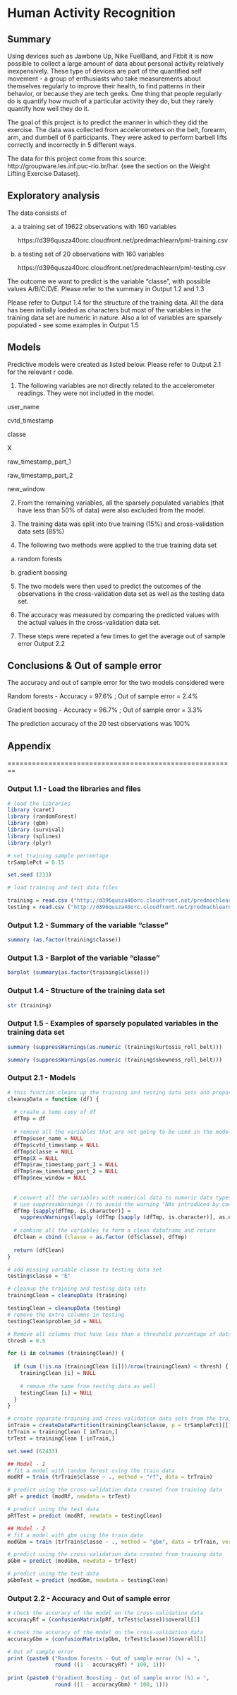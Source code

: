 # Human Activity Recognition

## Summary

Using devices such as Jawbone Up, Nike FuelBand, and Fitbit it is now possible to collect a large amount of data about personal activity relatively inexpensively. These type of devices are part of the quantified self movement - a group of enthusiasts who take measurements about themselves regularly to improve their health, to find patterns in their behavior, or because they are tech geeks. One thing that people regularly do is quantify how much of a particular activity they do, but they rarely quantify how well they do it. 

The goal of this project is to predict the manner in which they did the exercise. The data was collected from accelerometers on the belt, forearm, arm, and dumbell of 6 participants. They were asked to perform barbell lifts correctly and incorrectly in 5 different ways. 

The data for this project come from this source: http://groupware.les.inf.puc-rio.br/har. (see the section on the Weight Lifting Exercise Dataset). 


## Exploratory analysis

The data consists of 

  a) a training set of 19622 observations with 160 variables
  
      https://d396qusza40orc.cloudfront.net/predmachlearn/pml-training.csv
  
  b) a testing set of 20 observations with 160 variables
  
      https://d396qusza40orc.cloudfront.net/predmachlearn/pml-testing.csv
      
  The outcome we want to predict is the variable "classe", with possible values A/B/C/D/E. Please refer to the summary in Output 1.2 and 1.3
  
  Please refer to Output 1.4 for the structure of the training data. All the data has been initially loaded as characters but most of the variables in the training data set are numeric in nature. Also a lot of variables are sparsely populated - see some examples in Output 1.5
  
## Models

Predictive models were created as listed below. Please refer to Output 2.1 for the relevant r code.

1. The following variables are not directly related to the accelerometer readings. They were not included in the model.

  user_name
  
  cvtd_timestamp
  
  classe
  
  X
  
  raw_timestamp_part_1
  
  raw_timestamp_part_2
  
  new_window
  
2. From the remaining variables, all the sparsely populated variables (that have less than 50% of data) were also excluded from the model.

3. The training data was split into true training (15%) and cross-validation data sets (85%)

4. The following two methods were applied to the true training data set

  a) random forests 
  
  b) gradient boosing

5. The two models were then used to predict the outcomes of the observations in the cross-validation data set as well as the testing data set.

6. The accuracy was measured by comparing the predicted values with the actual values in the cross-validation data set.

7. These steps were repeted a few times to get the average out of sample error Output 2.2



## Conclusions & Out of sample error

The accuracy and out of sample error for the two models considered were

Random forests      - Accuracy = 97.6% ; Out of sample error = 2.4%

Gradient boosing    - Accuracy = 96.7% ; Out of sample error = 3.3%

The prediction accuracy of the 20 test observations was 100%



## Appendix

========================================================

### Output 1.1 - Load the libraries and files
```r
# load the libraries
library (caret)
library (randomForest)
library (gbm)
library (survival)
library (splines)
library (plyr)

# set training sample percentage
trSamplePct = 0.15

set.seed (233)

# load training and test data files

training = read.csv ("http://d396qusza40orc.cloudfront.net/predmachlearn/pml-training.csv", colClasses = "character")
testing = read.csv ("http://d396qusza40orc.cloudfront.net/predmachlearn/pml-testing.csv", colClasses = "character")

```

### Output 1.2 - Summary of the variable "classe" 

```r
summary (as.factor(training$classe))
```

### Output 1.3 - Barplot of the variable "classe" 

```r
barplot (summary(as.factor(training$classe)))
```

### Output 1.4 - Structure of the training data set

```r
str (training)
```

### Output 1.5 - Examples of sparsely populated variables in the training data set

```r
summary (suppressWarnings(as.numeric (training$kurtosis_roll_belt)))

summary (suppressWarnings(as.numeric (training$skewness_roll_belt)))

```

### Output 2.1 - Models

```r
# this function cleans up the training and testing data sets and prepares them for model fitting
cleanupData = function (df) {
  
  # create a temp copy of df
  dfTmp = df
  
  # remove all the variables that are not going to be used in the model
  dfTmp$user_name = NULL
  dfTmp$cvtd_timestamp = NULL
  dfTmp$classe = NULL
  dfTmp$X = NULL
  dfTmp$raw_timestamp_part_1 = NULL
  dfTmp$raw_timestamp_part_2 = NULL
  dfTmp$new_window = NULL
  
  
  # convert all the variables with numerical data to numeric data types
  # use suppressWarnings () to avoid the warning "NAs introduced by coercion"
  dfTmp [sapply(dfTmp, is.character)] = 
    suppressWarnings(lapply (dfTmp [sapply (dfTmp, is.character)], as.numeric))
    
  # combine all the variables to form a clean dataframe and return
  dfClean = cbind (classe = as.factor (df$classe), dfTmp)
  
  return (dfClean)
}

# add missing variable classe to testing data set                    
testing$classe = "E"

# cleanup the training and testing data sets
trainingClean = cleanupData (training)

testingClean = cleanupData (testing)
# remove the extra columns in testing
testingClean$problem_id = NULL

# Remove all columns that have less than a threshold percentage of data
thresh = 0.5

for (i in colnames (trainingClean)) {
  
  if (sum (!is.na (trainingClean [i]))/nrow(trainingClean) < thresh) {
    trainingClean [i] = NULL
    
    # remove the same from testing data as well
    testingClean [i] = NULL
  }
}

# create separate training and cross-validation data sets from the training data
inTrain = createDataPartition(trainingClean$classe, p = trSamplePct)[[1]]
trTrain = trainingClean [ inTrain,]
trTest = trainingClean [-inTrain,]

set.seed (62433)

## Model - 1
# fit a model with random forest using the train data
modRf = train (trTrain$classe ~ ., method = "rf", data = trTrain)

# predict using the cross-validation data created from training data
pRf = predict (modRf, newdata = trTest)

# predict using the test data
pRfTest = predict (modRf, newdata = testingClean)

## Model - 2
# fit a model with gbm using the train data
modGbm = train (trTrain$classe ~ ., method = "gbm", data = trTrain, verbose = FALSE)

# predict using the cross-validation data created from training data
pGbm = predict (modGbm, newdata = trTest)

# predict using the test data
pGbmTest = predict (modGbm, newdata = testingClean)


```

### Output 2.2 - Accuracy and Out of sample error

```r

# check the accuracy of the model on the cross-validation data
accuracyRf = (confusionMatrix(pRf, trTest$classe))$overall[1]

# check the accuracy of the model on the cross-validation data
accuracyGbm = (confusionMatrix(pGbm, trTest$classe))$overall[1]

# Out of sample error
print (paste0 ("Random forests - Out of sample error (%) = ", 
               round ((1 - accuracyRf) * 100, 1)))
       
print (paste0 ("Gradient Boosting - Out of sample error (%) = ", 
               round ((1 - accuracyGbm) * 100, 1)))

```